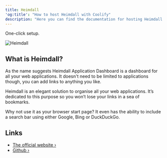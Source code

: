 ```yaml
---
title: Heimdall
'og:title': "How to host Heimdall with Coolify"
description: "Here you can find the documentation for hosting Heimdall with Coolify."
---
```


<Check>One-click setup.</Check>

![Heimdall](https://camo.githubusercontent.com/3a9babdb52929de80a0a4d067097622216dd1f4637c24a60c742757d24687034/68747470733a2f2f692e696d6775722e636f6d2f4d72433451704e2e676966)

## What is Heimdall?
As the name suggests Heimdall Application Dashboard is a dashboard for all your web applications. It doesn't need to be limited to applications though, you can add links to anything you like.

Heimdall is an elegant solution to organise all your web applications. It’s dedicated to this purpose so you won’t lose your links in a sea of bookmarks.

Why not use it as your browser start page? It even has the ability to include a search bar using either Google, Bing or DuckDuckGo.

## Links
- [The official website ›](https://heimdall.site/)
- [Github ›](https://github.com/linuxserver/Heimdall)